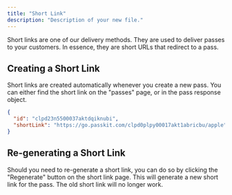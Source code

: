 ```yaml
---
title: "Short Link"
description: "Description of your new file."
---
```


Short links are one of our delivery methods. They are used to deliver passes to your customers. In essence, they are short URLs that redirect to a pass.

## Creating a Short Link

Short links are created automatically whenever you create a new pass. You can either find the short link on the "passes" page, or in the pass response object.

```json
{
  "id": "clpd23n5500037aktdqiknubi",
  "shortLink": "https://go.passkit.com/clpd0plpy00017akt1abricbu/apple"
}
```

## Re-generating a Short Link

Should you need to re-generate a short link, you can do so by clicking the "Regenerate" button on the short link page. This will generate a new short link for the pass. The old short link will no longer work.